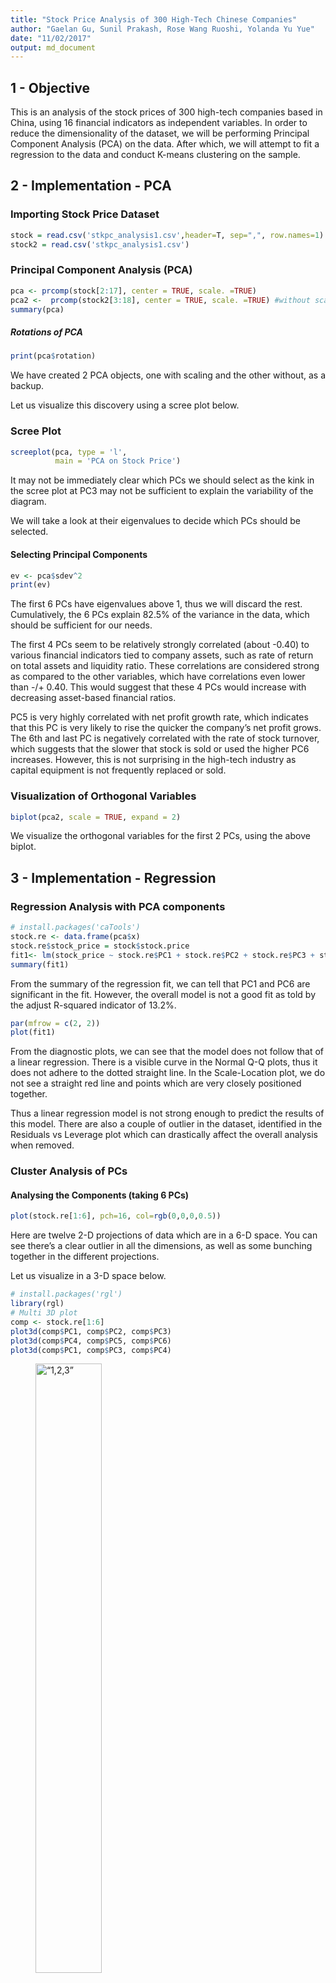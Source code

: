```yaml
---
title: "Stock Price Analysis of 300 High-Tech Chinese Companies"
author: "Gaelan Gu, Sunil Prakash, Rose Wang Ruoshi, Yolanda Yu Yue"
date: "11/02/2017"
output: md_document
---
```


1 - Objective
----------------

This is an analysis of the stock prices of 300 high-tech companies based in China, using 16 financial indicators as independent variables. In order to reduce the dimensionality of the dataset, we will be performing Principal Component Analysis (PCA) on the data. After which, we will attempt to fit a regression to the data and conduct K-means clustering on the sample.

2 - Implementation - PCA
----------------

### Importing Stock Price Dataset
```r
stock = read.csv('stkpc_analysis1.csv',header=T, sep=",", row.names=1)
stock2 = read.csv('stkpc_analysis1.csv')
```

### Principal Component Analysis (PCA)

```r

pca <- prcomp(stock[2:17], center = TRUE, scale. =TRUE)
pca2 <-  prcomp(stock2[3:18], center = TRUE, scale. =TRUE) #without scaling
summary(pca)


```

##### Rotations of PCA

```r
print(pca$rotation)
```


We have created 2 PCA objects, one with scaling and the other without, as a backup.

Let us visualize this discovery using a scree plot below.

### Scree Plot 
```r
screeplot(pca, type = 'l',
          main = 'PCA on Stock Price')
```

It may not be immediately clear which PCs we should select as the kink in the scree plot at PC3 may not be sufficient to explain the variability of the diagram. 

We will take a look at their eigenvalues to decide which PCs should be selected.

#### Selecting Principal Components
```r
ev <- pca$sdev^2
print(ev)
```


The first 6 PCs have eigenvalues above 1, thus we will discard the rest. Cumulatively, the 6 PCs explain 82.5% of the variance in the data, which should be sufficient for our needs.

The first 4 PCs seem to be relatively strongly correlated (about -0.40) to various financial indicators tied to company assets, such as rate of return on total assets and liquidity ratio. These correlations are considered strong as compared to the other variables, which have correlations even lower than -/+ 0.40. This would suggest that these 4 PCs would increase with decreasing asset-based financial ratios.

PC5 is very highly correlated with net profit growth rate, which indicates that this PC is very likely to rise the quicker the company's net profit grows. The 6th and last PC is negatively correlated with the rate of stock turnover, which suggests that the slower that stock is sold or used the higher PC6 increases. However, this is not surprising in the high-tech industry as capital equipment is not frequently replaced or sold.


### Visualization of Orthogonal Variables
```r
biplot(pca2, scale = TRUE, expand = 2)
```

We visualize the orthogonal variables for the first 2 PCs, using the above biplot.

3 - Implementation - Regression
----------------

### Regression Analysis with PCA components
```r
# install.packages('caTools')
stock.re <- data.frame(pca$x)
stock.re$stock_price = stock$stock.price
fit1<- lm(stock_price ~ stock.re$PC1 + stock.re$PC2 + stock.re$PC3 + stock.re$PC4 + stock.re$PC5 + stock.re$PC6, data=stock.re)
summary(fit1)
```

From the summary of the regression fit, we can tell that PC1 and PC6 are significant in the fit. However, the overall model is not a good fit as told by the adjust R-squared indicator of 13.2%.

```r
par(mfrow = c(2, 2))
plot(fit1)
```
From the diagnostic plots, we can see that the model does not follow that of a linear regression. There is a visible curve in the Normal Q-Q plots, thus it does not adhere to the dotted straight line. In the Scale-Location plot, we do not see a straight red line and points which are very closely positioned together.

Thus a linear regression model is not strong enough to predict the results of this model. There are also a couple of outlier in the dataset, identified in the Residuals vs Leverage plot which can drastically affect the overall analysis when removed.


### Cluster Analysis of PCs

#### Analysing the Components (taking 6 PCs)
```r
plot(stock.re[1:6], pch=16, col=rgb(0,0,0,0.5))
```

Here are twelve 2-D projections of data which are in a 6-D space. You can see there’s a clear outlier in all the dimensions, as well as some bunching together in the different projections.

Let us visualize in a 3-D space below.
 
```r
# install.packages('rgl')
library(rgl)
# Multi 3D plot
comp <- stock.re[1:6]
plot3d(comp$PC1, comp$PC2, comp$PC3)
plot3d(comp$PC4, comp$PC5, comp$PC6)
plot3d(comp$PC1, comp$PC3, comp$PC4)
```

!["1,2,3"](comp$PC1-comp$PC2-comp$PC3.png){ width=50% }

Comparing PC1, PC2, PC3

!["4,5,6"](comp$PC4-comp$PC5-comp$PC6.png){ width=50% }

Comparing PC4, PC5, PC6

!["1,3,4"](comp$PC1-comp$PC3-comp$PC4.png){ width=50% }

Comparing PC1, PC3 and PC4

#### K-mean Clustering

```r
# Reset Within-Cluster Sum of Squares
wcss = vector()
# Determine number of clusters
for (i in 1:10) wcss[i] = sum(kmeans(stock[2:17], i)$withinss)
plot(1:10, wcss, type = 'b', 
     main = paste('Clusters of Companies'), 
     xlab = 'Number of clusters',
     ylab = 'WCSS')
```

So here we can see that the “elbow” in the scree plot is at k = 4, so we apply the k-means clustering function with k = 4 and plot.

```r
# Apply k-means with k=4
comp = stock.re[1:6]
k <- kmeans(comp, 4, nstart=25, iter.max=1000)
library(RColorBrewer)
library(scales)
palette(alpha(brewer.pal(9,'Set1'), 0.5))
plot(comp[1:6], col=k$clust, pch=16)
```

Here, few outliers, with 2 and 3. Lets visualize with 3d plot

```r
plot3d(comp$PC1, comp$PC2, comp$PC3, col=k$clust)
plot3d(comp$PC4, comp$PC5, comp$PC6, col=k$clust)
```
!["1,2,4"](comp$PC1-comp$PC2-comp$PC3-clust.png){ width:100px; }



Comparing PC1, PC2 and PC3 with K-mean clustering

!["1,3,4"](comp$PC4-comp$PC5-comp$PC6-clust.png){ width=50% }

Comparing PC4, PC5 and PC6 with K-mean clustering

#### Naming the clusters

```r
#Sorting based on cluster sizes
table(k$clust)
clust <- names(sort(table(k$clust)))
clust
head(k$clust)

hist(k$clust)

```


We Can Categorize different Clusters as

1. Enery Companies -  109 companies
2. Techonology Companies - 128 companies
3. PhotoElectric Companies - 1 Company
4. Raw Material Companies - 80 Companies



Generate report
rmarkdown::render(
  input="stock.Rmd", 
  output_format="md_document", 
  output_file="README.md"
) 

